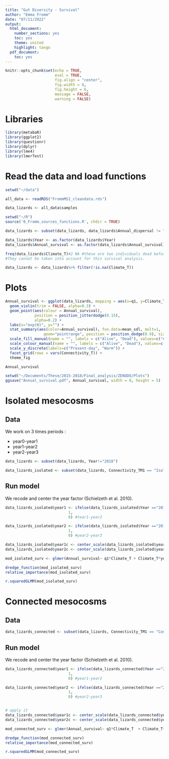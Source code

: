 ```yaml
---
title: "Gut Diversity - Survival"
author: "Emma Fromm"
date: "07/11/2022"
output:
  html_document:
    number_sections: yes
    toc: yes
    theme: united
    highlight: tango
  pdf_document:
    toc: yes
---
```


```r
knitr::opts_chunk$set(echo = TRUE,
                      eval = TRUE, 
                      fig.align = "center", 
                      fig.width = 8,
                      fig.height = 6, 
                      message = FALSE, 
                      warning = FALSE)
```

# Libraries
```r
library(metabaR)
library(ggplot2)
library(questionr)
library(dplyr)
library(lme4)
library(lmerTest)
```

# Read the data and load functions
```r
setwd("~/data")

all_data <- readRDS("FrommMS1_cleandata.rds")

data_lizards <- all_data$samples

setwd("~/R")
source('0_Fromm_sources_functions.R', chdir = TRUE)
```

```r
data_lizards <- subset(data_lizards, data_lizards$Annual_dispersal != "1") # remove dispersers 

data_lizards$Year <- as.factor(data_lizards$Year)
data_lizards$Annual_survival <- as.factor(data_lizards$Annual_survival)

freq(data_lizards$Climate_T)#2 NA #these are two individuals dead before release but spent the previous year in the Metatron.
#They cannot be taken into account for this survival analysis.

data_lizards <- data_lizards%>% filter(!is.na(Climate_T))
```

# Plots

```r
Annual_survival <- ggplot(data_lizards, mapping = aes(x=q1, y=Climate_T, fill=Annual_survival)) +
  geom_violin(trim = FALSE, alpha=0.3) +
  geom_point(aes(colour = Annual_survival),
             position = position_jitterdodge(0.15), 
             alpha=0.2) +
  labs(x="exp(H)", y="") + 
  stat_summary(aes(color=Annual_survival), fun.data=mean_sdl, mult=1,
                 geom="pointrange", position = position_dodge(0.9), size=0.6) + 
  scale_fill_manual(name = "", labels = c("Alive", "Dead"), values=c("#009933", "#990000")) +
  scale_colour_manual(name = "", labels = c("Alive", "Dead"), values=c("#009933", "#990000")) +
  scale_y_discrete(labels=c("Present-day", "Warm")) +
  facet_grid(rows = vars(Connectivity_T)) +
  theme_fig

Annual_survival
```

<!-- Save plot --> 
```r
setwd("~/Documents/These/2015-2018/Final_analysis/ZENODO/Plots")
ggsave("Annual_survival.pdf", Annual_survival, width = 8, height = 5)
```

# Isolated mesocosms

## Data 

We work on 3 times periods :

- year0-year1
- year1-year2
- year2-year3

```r
data_lizards <- subset(data_lizards, Year!="2018")

data_lizards_isolated <- subset(data_lizards, Connectivity_TM1 == "Isolated")
```

## Run model 

We recode and center the year factor (Schielzeth et al. 2010). 
```r
data_lizards_isolated$year1 <- ifelse(data_lizards_isolated$Year =="2016", 
                            1, 
                            0) #tear1-year2

data_lizards_isolated$year2 <- ifelse(data_lizards_isolated$Year =="2017", 
                            1, 
                            0) #year2-year3

data_lizards_isolated$year1c <- center_scale(data_lizards_isolated$year1)
data_lizards_isolated$year2c <- center_scale(data_lizards_isolated$year2)
```

```r
mod_isolated_surv <- glmer(Annual_survival~ q1*Climate_T + Climate_T*year1c + Climate_T*year2c + q1*year1c + q1*year2c + SVL + Age_class + Sex + (1|Code) + (1|Mesocosm_T), data=data_lizards_isolated, family=binomial(link="logit"))

dredge_function(mod_isolated_surv)
relative_importance(mod_isolated_surv)

r.squaredGLMM(mod_isolated_surv)
```

# Connected mesocosms 

## Data
```r
data_lizards_connected <- subset(data_lizards, Connectivity_TM1 == "Connected")
```

## Run model

We recode and center the year factor (Schielzeth et al. 2010). 
```r
data_lizards_connected$year1 <- ifelse(data_lizards_connected$Year =="2016", 
                            1, 
                            0) #year1-year2

data_lizards_connected$year2 <- ifelse(data_lizards_connected$Year =="2017", 
                            1, 
                            0) #year2-year3


# apply it
data_lizards_connected$year1c <- center_scale(data_lizards_connected$year1)
data_lizards_connected$year2c <- center_scale(data_lizards_connected$year2)
```

```r
mod_connected_surv <- glmer(Annual_survival~ q1*Climate_T  + Climate_T*year1c + Climate_T*year2c + q1*year16c + q1*year2c + SVL + Age_class + Sex + (1|Code) + (1|Mesocosm_T), data=data_lizards_connected, family=binomial(link="logit"))

dredge_function(mod_connected_surv)
relative_importance(mod_connected_surv)

r.squaredGLMM(mod_connected_surv)
```


